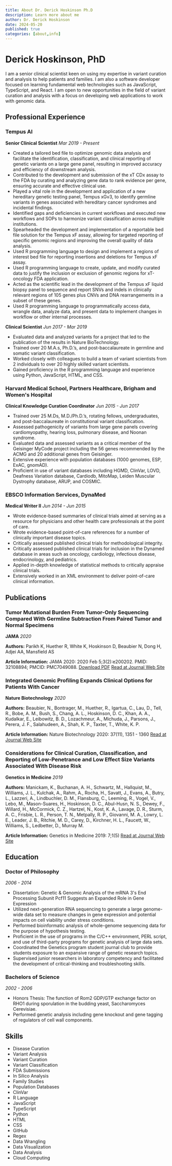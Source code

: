 ```yaml
---
title: About Dr. Derick Hoskinson Ph.D
description: Learn more about me
author: Dr. Derick Hoskinson
date: 2024-05-20
published: true
categories: [about,info]
---
```



# Derick Hoskinson, PhD

I am a senior clinical scientist keen on using my expertise in variant curation and analysis to help patients and families. I am also a software developer focused on learning fundamental web technologies such as JavaScript, TypeScript, and React. I am open to new opportunities in the field of variant curation and analysis with a focus on developing web applications to work with genomic data.

## Professional Experience

### Tempus AI
**Senior Clinical Scientist**
*Mar 2019 - Present*

- Created a tailored bed file to optimize genomic data analysis and facilitate the identification, classification, and clinical reporting of genetic variants on a large gene panel, resulting in improved accuracy and efficiency of downstream analysis.
- Contributed to the development and submission of the xT CDx assay to the FDA by curating and analyzing gene data to rank evidence per gene, ensuring accurate and effective clinical use.
- Played a vital role in the development and application of a new hereditary genetic testing panel, Tempus xGv3, to identify germline variants in genes associated with hereditary cancer syndromes and incidental findings.
- Identified gaps and deficiencies in current workflows and executed new workflows and SOPs to harmonize variant classification across multiple institutions.
- Spearheaded the development and implementation of a reportable bed file solution for the Tempus xF assay, allowing for targeted reporting of specific genomic regions and improving the overall quality of data analysis.
- Used R programming language to design and implement a regions of interest bed file for reporting insertions and deletions for Tempus xF assay.
- Used R programming language to create, update, and modify curated data to justify the inclusion or exclusion of genomic regions for xT-oncology FDA application.
- Acted as the scientific lead in the development of the Tempus xF liquid biopsy panel to sequence and report SNVs and indels in clinically relevant regions of 105 genes plus CNVs and DNA rearrangements in a subset of these genes.
- Used R programming language to programmatically access data, wrangle data, analyze data, and present data to implement changes in workflow or other internal processes.

**Clinical Scientist**
*Jun 2017 - Mar 2019*

- Evaluated data and analyzed variants for a project that led to the publication of the results in Nature BioTechnology.
- Trained over 20 M.A.s, Ph.D.’s, and post-baccalaureate in germline and somatic variant classification.
- Worked closely with colleagues to build a team of variant scientists from 2 individuals to over 20 highly skilled variant scientists.
- Gained proficiency in the R programming language and experience using Python, JavaScript, HTML, and CSS.

### Harvard Medical School, Partners Healthcare, Brigham and Women's Hospital
**Clinical Knowledge Curation Coordinator**
*Jun 2015 - Jun 2017*

- Trained over 25 M.Ds, M.D./Ph.D.’s, rotating fellows, undergraduates, and post-baccalaureate in constitutional variant classification.
- Assessed pathogenicity of variants from large gene panels covering cardiomyopathy, hearing loss, pulmonary disease, and Noonan syndrome.
- Evaluated data and assessed variants as a critical member of the Geisinger MyCode project including the 56 genes recommended by the ACMG and 20 additional genes from Geisinger.
- Extensive experience with population databases (1000 genomes, ESP, ExAC, gnomAD).
- Proficient in use of variant databases including HGMD, ClinVar, LOVD, Deafness Variation database, Cardiodb, MitoMap, Leiden Muscular Dystrophy database, ARUP, and COSMIC.

### EBSCO Information Services, DynaMed
**Medical Writer II**
*Jun 2014 - Jun 2015*

- Wrote evidence-based summaries of clinical trials aimed at serving as a resource for physicians and other health care professionals at the point of care.
- Wrote evidence-based point-of-care references for a number of clinically important disease topics.
- Critically assessed published clinical trials for methodological integrity.
- Critically assessed published clinical trials for inclusion in the Dynamed database in areas such as oncology, cardiology, infectious disease, endocrinology, and pediatrics.
- Applied in-depth knowledge of statistical methods to critically appraise clinical trials.
- Extensively worked in an XML environment to deliver point-of-care clinical information.

## Publications

### Tumor Mutational Burden From Tumor-Only Sequencing Compared With Germline Subtraction From Paired Tumor and Normal Specimens
**JAMA**
*2020*

**Authors:**
Parikh K, Huether R, White K, Hoskinson D, Beaubier N, Dong H, Adjei AA, Mansfield AS

**Article Information:**
JAMA 2020: 2020 Feb 5;3(2):e200202. PMID: 32108894; PMCID: PMC7049088.
[Download PDF](#)
[Read at Journal Web Site](#)

### Integrated Genomic Profiling Expands Clinical Options for Patients With Cancer
**Nature Biotechnology**
*2020*

**Authors:**
Beaubier, N., Bontrager, M., Huether, R., Igartua, C., Lau, D., Tell, R., Bobe, A. M., Bush, S., Chang, A. L., Hoskinson, D. C., Khan, A. A., Kudalkar, E., Leibowitz, B. D., Lozachmeur, A., Michuda, J., Parsons, J., Perera, J. F., Salahudeen, A., Shah, K. P., Taxter, T., White, K. P.

**Article Information:**
Nature Biotechnology 2020: 37(11), 1351 - 1360
[Read at Journal Web Site](#)

### Considerations for Clinical Curation, Classification, and Reporting of Low-Penetrance and Low Effect Size Variants Associated With Disease Risk
**Genetics in Medicine**
*2019*

**Authors:**
Manickam, K., Buchanan, A. H., Schwartz, M., Hallquist, M., Williams, J. L., Kulchak, A., Rahm, A., Rocha, H., Savatt, J., Evans, A., Butry, L., Lazzeri, A., Lindbuchler, D. M., Flansburg, C., Leeming, R., Vogel, V., Lebo, M., Mason-Suares, H., Hoskinson, D. C., Abul-Husn, N. S., Dewey, F., Willard, H., McCormick, C. Z., Hartzel, N., Kost, K. A., Lavage, D. R., Sturm, A. C., Frisbie, L. R., Person, T. N., Metpally, R. P., Giovanni, M. A., Lowry, L. E., Leader, J. B., Ritchie, M. D., Carey, D., Kirchner, H. L., Faucett, W., Williams, S., Ledbetter, D., Murray M.

**Article Information:**
Genetics in Medicine 2019: 7;1(5)
[Read at Journal Web Site](#)

## Education

### Doctor of Philosophy
*2006 - 2014*

- Dissertation: Genetic & Genomic Analysis of the mRNA 3's End Processing Subunit Pcf11 Suggests an Expanded Role in Gene Expression
- Utilized next-generation RNA sequencing to generate a large genome-wide data set to measure changes in gene expression and potential impacts on cell viability under stress conditions.
- Performed bioinformatic analysis of whole-genome sequencing data for the purpose of hypothesis testing.
- Proficient in the use of programs in the C/C++ environment, PERL script, and use of third-party programs for genetic analysis of large data sets.
- Coordinated the Genetics program student journal club to provide students exposure to an expansive range of genetic research topics.
- Supervised junior researchers in laboratory competency and facilitated the development of critical-thinking and troubleshooting skills.

### Bachelors of Science
*2002 - 2006*

- Honors Thesis: The function of Rom2 GDP/GTP exchange factor on RHO1 during sporulation in the budding yeast, Saccharomyces Cerevisiae.
- Performed genetic analysis including gene knockout and gene tagging of regulators of cell wall components.

## Skills

- Disease Curation
- Variant Analysis
- Variant Curation
- Variant Classification
- FDA Submissions
- In Silico Analysis
- Family Studies
- Population Databases
- ClinVar
- R Language
- JavaScript
- TypeScript
- Python
- HTML
- CSS
- GitHub
- Regex
- Data Wrangling
- Data Visualization
- Data Analysis
- Cloud Computing

